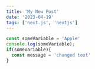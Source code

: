 ```yaml
---
title: 'My New Post'
date: '2023-04-19'
tags: ['next.js', 'nextjs']
---
```


```ts
const someVariable = 'Apple'
console.log(someVariable);
if(someVariable){
  const message = 'changed text'
}

```